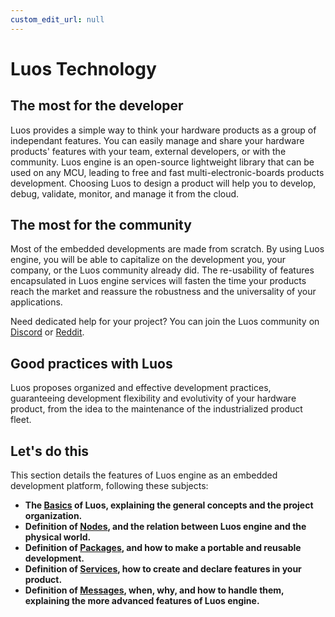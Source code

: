 ```yaml
---
custom_edit_url: null
---
```


# Luos Technology

## The most for the developer

Luos provides a simple way to think your hardware products as a group of independant features. You can easily manage and share your hardware products' features with your team, external developers, or with the community.
Luos engine is an open-source lightweight library that can be used on any MCU, leading to free and fast multi-electronic-boards products development. Choosing Luos to design a product will help you to develop, debug, validate, monitor, and manage it from the cloud.

## The most for the community

Most of the embedded developments are made from scratch. By using Luos engine, you will be able to capitalize on the development you, your company, or the Luos community already did. The re-usability of features encapsulated in Luos engine services will fasten the time your products reach the market and reassure the robustness and the universality of your applications.

Need dedicated help for your project? You can join the Luos community on <a href="https://discord.gg/luos" target ="_blank" rel="external nofollow">Discord</a> or <a href="https://www.reddit.com/r/Luos/" target ="_blank" rel="external nofollow">Reddit</a>.

## Good practices with Luos

Luos proposes organized and effective development practices, guaranteeing development flexibility and evolutivity of your hardware product, from the idea to the maintenance of the industrialized product fleet.

## Let's do this

This section details the features of Luos engine as an embedded development platform, following these subjects:

- **The [Basics](./basics) of Luos, explaining the general concepts and the project organization.**
- **Definition of [Nodes](./node), and the relation between Luos engine and the physical world.**
- **Definition of [Packages](./packages), and how to make a portable and reusable development.**
- **Definition of [Services](./services), how to create and declare features in your product.**
- **Definition of [Messages](./messages), when, why, and how to handle them, explaining the more advanced features of Luos engine.**

